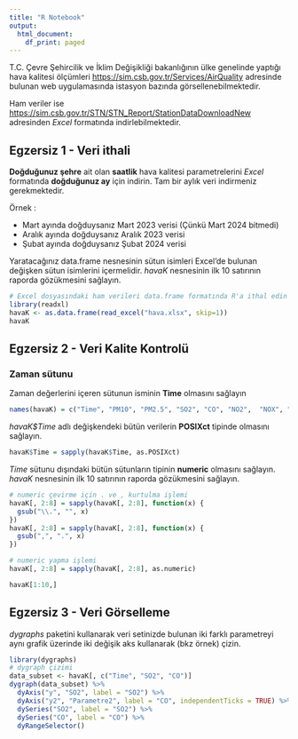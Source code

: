 ```yaml
---
title: "R Notebook"
output:
  html_document:
    df_print: paged
---
```


T.C. Çevre Şehircilik ve İklim Değişikliği bakanlığının ülke genelinde yaptığı hava kalitesi
ölçümleri [https://sim.csb.gov.tr/Services/AirQuality](https://sim.csb.gov.tr/Services/AirQuality) adresinde bulunan web uygulamasında istasyon bazında görsellenebilmektedir. 

Ham veriler ise [https://sim.csb.gov.tr/STN/STN_Report/StationDataDownloadNew](https://sim.csb.gov.tr/STN/STN_Report/StationDataDownloadNew) adresinden *Excel* formatında indirlebilmektedir. 

## Egzersiz 1 - Veri ithali

**Doğduğunuz şehre** ait olan **saatlik** hava kalitesi parametrelerini *Excel* formatında **doğduğunuz ay** için indirin. Tam bir aylık veri indirmeniz gerekmektedir.

Örnek :

- Mart ayında doğduysanız Mart 2023 verisi (Çünkü Mart 2024 bitmedi)
- Aralık ayında doğduysanız Aralık 2023 verisi
- Şubat ayında doğduysanız Şubat 2024 verisi

Yaratacağınız data.frame nesnesinin sütun isimleri Excel'de bulunan değişken sütun isimlerini içermelidir. *havaK* nesnesinin ilk 10 satırının raporda gözükmesini sağlayın.

```r
# Excel dosyasındaki ham verileri data.frame formatında R'a ithal edin
library(readxl)
havaK <- as.data.frame(read_excel("hava.xlsx", skip=1))
havaK 
```

## Egzersiz 2 - Veri Kalite Kontrolü

### Zaman sütunu
Zaman değerlerini içeren sütunun isminin **Time** olmasını sağlayın
```r
names(havaK) = c("Time", "PM10", "PM2.5", "SO2", "CO", "NO2",  "NOX", "NO")
```


*havaK$Time* adlı değişkendeki bütün verilerin **POSIXct** tipinde olmasını sağlayın. 

```r
havaK$Time = sapply(havaK$Time, as.POSIXct)
```

*Time* sütunu dışındaki bütün sütunların tipinin **numeric** olmasını sağlayın. *havaK* nesnesinin ilk 10 satırının raporda gözükmesini sağlayın.

```r
# numeric çevirme için . ve , kurtulma işlemi
havaK[, 2:8] = sapply(havaK[, 2:8], function(x) {
  gsub("\\.", "", x)
})
havaK[, 2:8] = sapply(havaK[, 2:8], function(x) {
  gsub(",", ".", x)
})

# numeric yapma işlemi
havaK[, 2:8] = sapply(havaK[, 2:8], as.numeric)

havaK[1:10,]

```

## Egzersiz 3 - Veri Görselleme
*dygraphs* paketini kullanarak veri setinizde bulunan iki farklı parametreyi aynı grafik üzerinde iki değişik aks kullanarak (bkz örnek) çizin.


```r
library(dygraphs)
# dygraph çizimi
data_subset <- havaK[, c("Time", "SO2", "CO")]
dygraph(data_subset) %>%
  dyAxis("y", "SO2", label = "SO2") %>%
  dyAxis("y2", "Parametre2", label = "CO", independentTicks = TRUE) %>%
  dySeries("SO2", label = "SO2") %>%
  dySeries("CO", label = "CO") %>%
  dyRangeSelector() 
```
